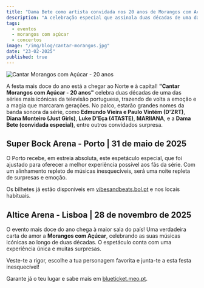 ```yaml
---
title: "Dama Bete como artista convidada nos 20 anos de Morangos com Açúcar"
description: "A celebração especial que assinala duas décadas de uma das séries mais icónicas da televisão portuguesa chega ao Porto e a Lisboa!"
tags:
  - eventos
  - morangos com açúcar
  - concertos
image: "/img/blog/cantar-morangos.jpg"
date: "23-02-2025"
published: true
---
```


![Cantar Morangos com Açúcar - 20 anos](/img/blog/Post_CANTARMORANGOS_damabete_datas.png)

A festa mais doce do ano está a chegar ao Norte e à capital! **"Cantar Morangos com Açúcar - 20 anos"** celebra duas décadas de uma das séries mais icónicas da televisão portuguesa, trazendo de volta a emoção e a magia que marcaram gerações. No palco, estarão grandes nomes da banda sonora da série, como **Edmundo Vieira e Paulo Vintém (D'ZRT)**, **Diana Monteiro (Just Girls)**, **Luke D'Eça (4TASTE)**, **MARIIANA**, e a **Dama Bete (convidada especial)**, entre outros convidados surpresa.

## Super Bock Arena - Porto | 31 de maio de 2025

O Porto recebe, em estreia absoluta, este espetáculo especial, que foi ajustado para oferecer a melhor experiência possível aos fãs da série. Com um alinhamento repleto de músicas inesquecíveis, será uma noite repleta de surpresas e emoção.

Os bilhetes já estão disponíveis em [vibesandbeats.bol.pt](https://vibesandbeats.bol.pt/Comprar/Bilhetes/152741-cantar_morangos_20_anos-super_bock_arena/) e nos locais habituais.

## Altice Arena - Lisboa | 28 de novembro de 2025

O evento mais doce do ano chega à maior sala do país! Uma verdadeira carta de amor a **Morangos com Açúcar**, celebrando as suas músicas icónicas ao longo de duas décadas. O espetáculo conta com uma experiência única e muitas surpresas.

Veste-te a rigor, escolhe a tua personagem favorita e junta-te a esta festa inesquecível!

Garante já o teu lugar e sabe mais em [blueticket.meo.pt](https://blueticket.meo.pt/pt/event/13780).
